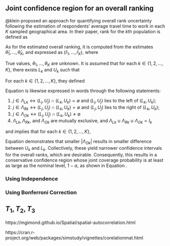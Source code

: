 ## Joint confidence region for an overall ranking

@klein proposed an approach for quantifying overall rank uncertainty following the estimation of respondents' average travel time to work in each $K$ sampled geographical area. In their paper, rank for the $k$th population is defined as 

\begin{equation}
  r_k = \sum^K_{j=1} I(\theta_j \leq \theta_k) = 1 + \sum_{j:j \neq k} I(\theta_j \leq \theta_k), \qquad \text{for} \; k = 1, \dots, K
  \label{eq:rank}
\end{equation}

As for the estimated overall ranking, it is computed from the estimates $\hat{\theta}_1, \dots, \hat{\theta}_K$, and expressed as $\left(\hat{r}_1, \dots, \hat{r}_K\right)$, where

\begin{equation}
  \hat r_k = 1 + \sum_{j:j \neq k} I(\hat \theta_j \leq \hat \theta_k), \qquad \text{for} \; k = 1, \dots, K
  \label{eq:estimatedrank}
\end{equation}

True values, $\theta_1, \dots, \theta_K$ are unknown. It is assumed that for each $k \in \left\{1, 2, \dots, K\right\}$, there exists $L_k$ and $U_k$ such that


\begin{equation}
  \theta_k \in \left( L_k, U_k \right)
  \label{eq:theta_in}
\end{equation}

For each $k \in \left\{1, 2, \dots, K\right\}$, they defined

\begin{equation}
    \left.
        \begin{array}{cc}
                I_k = \left\{ 1, 2, \dots, K \right\} - \left\{k \right\}, \\
                \Lambda_{Lk} = \left\{ j \in I_k : U_j \leq L_k \right\}, \\
                \Lambda_{Rk} = \left\{ j \in I_k : U_k \leq L_j \right\}, \\
                \Lambda_{Ok} = \left\{ j \in I_k:U_j > L_k \ \text{and} \ U_k > L_j \right\} = I_k - \left\{ \Lambda_{Lk} \cup \Lambda_{Rk} \right\}
    	\end{array}
    \right\}
  \label{eq:conf_set}
\end{equation}

Equation \ref{eq:conf_set} is likewise expressed in words through the following statements:

1. $j \in \Lambda_{Lk} \leftrightarrow \left(L_j, U_j\right) \cap \left(L_k, U_k\right) = \emptyset$ and $\left(L_j, U_j\right)$ lies to the left of $\left(L_k, U_k\right)$;
2. $j \in \Lambda_{Rk} \leftrightarrow \left(L_j, U_j\right) \cap \left(L_k, U_k\right) = \emptyset$ and $\left(L_j, U_j\right)$ lies to the right of $\left(L_k, U_k\right)$;
3. $j \in \Lambda_{Ok} \leftrightarrow \left(L_j, U_j\right) \cap \left(L_k, U_k\right) \neq \emptyset$
4. $\Lambda_{Lk}, \Lambda_{Rk},$ and $\Lambda_{Ok}$ are mutually exclusive, and $\Lambda_{Lk} \cup \Lambda_{Rk} \cup \Lambda_{Ok} = I_k$


and implies that for each $k \in \left\{1, 2, \dots, K\right\}$,

\begin{equation}
  r_k \in 
  \left\{ 
  \lvert \Lambda_{Lk} \rvert + 1,  
  \lvert \Lambda_{Lk} \rvert + 2,
  \lvert \Lambda_{Lk} \rvert + 3,
  \dots,
  \lvert \Lambda_{Lk} \rvert + \lvert \Lambda_{Ok} \rvert + 1
  \right\}
  \label{eq:conf_set_rk}
\end{equation}

Equation \ref{eq:conf_set_rk} demonstrates that smaller $\lvert \Lambda_{Ok} \rvert$ results in smaller difference between $U_k$ and $L_k$. Collectively, these yield narrower confidence intervals for the overall ranks, which are desirable. Consequently, this results in a conservative confidence region whose joint coverage probability is at least as large as the nominal level, $1-\alpha$, as shown in Equation \ref{eq:joint_cov}.

\begin{equation}
  P\left[ \bigcap^K_{k=1} \left\{ \theta_k \in \left(L_k, U_k\right) \right\} \right] \geq 1-\alpha
  \label{eq:joint_cov}
\end{equation}


### Using Independence


### Using Bonferroni Correction


## $T_1, T_2, T_3$ 


https://mgimond.github.io/Spatial/spatial-autocorrelation.html

https://cran.r-project.org/web/packages/simstudy/vignettes/corelationmat.html

